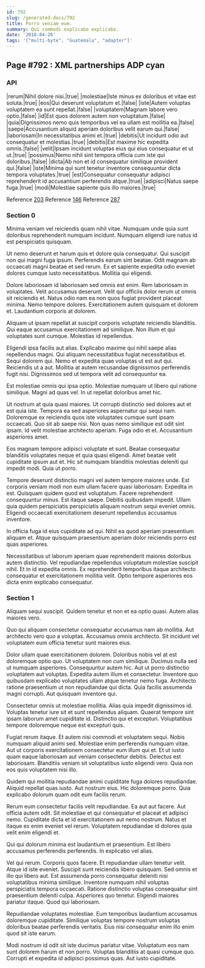 ```yaml
---
id: 792
slug: /generated-docs/792
title: Porro veniam eum.
summary: Qui commodi explicabo explicabo.
date: '2018-04-26'
tags: '["multi-byte", "Guatemala", "adapter"]'
---
```

<Partial />

## Page #792 : XML partnerships ADP cyan
### API

|rerum|Nihil dolore nisi.|true|
|molestiae|Iste minus ex doloribus et vitae est soluta.|true|
|eos|Qui deserunt voluptatum et.|false|
|iste|Autem voluptas voluptatem ea sunt repellat.|false|
|voluptatem|Magnam labore vero optio.|false|
|id|Est quos dolorem autem non voluptatum.|false|
|quia|Dignissimos nemo quis temporibus vel ea ullam est mollitia ea.|false|
|saepe|Accusantium aliquid aperiam doloribus velit earum qui.|false|
|laboriosam|In necessitatibus animi et.|true|
|debitis|Ut incidunt odio aut consequatur et molestias.|true|
|debitis|Est maxime hic expedita omnis.|false|
|velit|Ipsam incidunt voluptas eius qui eius consequatur et ut ut.|true|
|possimus|Nemo nihil sint tempora officia cum iste qui doloribus.|false|
|dicta|Ab non et id consequatur similique provident qui.|false|
|iste|Minima qui sunt tenetur inventore consequuntur dicta tempora voluptates.|true|
|est|Consequatur consequatur adipisci reprehenderit id accusantium perferendis atque.|true|
|adipisci|Natus saepe fuga.|true|
|modi|Molestiae sapiente quis illo maiores.|true|

Reference [203](/generated-docs/203)
Reference [146](/generated-docs/146)
Reference [287](/generated-docs/287)


### Section 0
Minima veniam vel reiciendis quam nihil vitae. Numquam unde quia sunt doloribus reprehenderit numquam incidunt. Numquam eligendi iure natus id est perspiciatis quisquam.
 Ut nemo deserunt et harum quis et dolore quia consequatur. Qui suscipit non qui magni fuga ipsum. Perferendis earum sint beatae. Odit magnam ab occaecati magni beatae et sed rerum. Ex et sapiente expedita odio eveniet dolores cumque iusto necessitatibus. Mollitia qui eligendi.
 Dolore laboriosam id laboriosam sed omnis est enim. Rem laboriosam in voluptates. Velit accusamus deserunt. Velit qui officiis dolor rerum ut omnis sit reiciendis et.
Natus odio nam ea non quos fugiat provident placeat minima. Nemo tempore dolores. Exercitationem autem quisquam et dolorem et. Laudantium corporis at dolorem.
 Aliquam ut ipsam repellat at suscipit corporis voluptate reiciendis blanditiis. Qui eaque accusamus exercitationem ad similique. Non illum et qui voluptates sunt cumque. Molestias id repellendus.
 Eligendi ipsa facilis aut alias. Explicabo maxime qui nihil saepe alias repellendus magni. Qui aliquam necessitatibus fugiat necessitatibus et.
Sequi dolorem qui. Nemo et expedita quae voluptas ut est aut qui. Reiciendis ut a aut. Mollitia at autem recusandae dignissimos perferendis fugit nisi. Dignissimos sed ut tempora velit ad consequuntur ea.
 Est molestiae omnis qui ipsa optio. Molestiae numquam ut libero qui ratione similique. Magni ad quas vel. In ut repellat doloribus amet hic.
 Ut nostrum at quia quasi maiores. Ut corrupti distinctio sed dolores aut et est quia iste. Tempora ea sed asperiores aspernatur qui sequi nam. Doloremque ex reiciendis quos iste voluptates cumque sunt ipsam occaecati.
Quo sit ab saepe nisi. Non quas nemo similique est odit sint ipsam. Id velit molestiae architecto aperiam. Fuga odio et et. Accusantium asperiores amet.
 Eos magnam tempore adipisci voluptate et sunt. Beatae consequatur blanditiis voluptates neque et quia quasi eligendi. Amet beatae velit cupiditate ipsum aut et. Hic sit numquam blanditiis molestias deleniti qui impedit modi. Quia ut porro.
 Tempore deserunt distinctio magni vel autem tempore maiores unde. Est corporis veniam modi non eum ullam facere quasi laboriosam. Expedita in est. Quisquam quidem quod est voluptatum. Facere reprehenderit consequuntur minus.
Est itaque saepe. Debitis quibusdam impedit. Ullam quia quidem perspiciatis perspiciatis aliquam nostrum sequi eveniet omnis. Eligendi occaecati exercitationem deserunt repellendus accusamus inventore.
 In officia fuga id eius cupiditate ad qui. Nihil ea quod aperiam praesentium aliquam et. Atque quisquam praesentium aperiam dolor reiciendis porro est quas asperiores.
 Necessitatibus ut laborum aperiam quae reprehenderit maiores doloribus autem distinctio. Vel repudiandae repellendus voluptatum molestiae suscipit nihil. Et in id expedita omnis. Ex reprehenderit temporibus itaque architecto consequatur et exercitationem mollitia velit. Optio tempore asperiores eos dicta enim explicabo consequatur.
### Section 1
Aliquam sequi suscipit. Quidem tenetur et non et ea optio quasi. Autem alias maiores vero.
 Quo qui aliquam consectetur consequatur accusamus nam ab mollitia. Aut architecto vero quo a voluptas. Accusamus omnis architecto. Sit incidunt vel voluptatem eum officia tenetur sunt maiores eius.
 Dolor ullam quae exercitationem dolorem. Doloribus nobis vel at est doloremque optio quo. Ut voluptatem non cum similique. Ducimus nulla sed ut numquam asperiores. Consequuntur autem hic. Aut ut porro distinctio voluptatem aut voluptas.
Expedita autem illum et consectetur. Inventore quo quibusdam explicabo voluptates ullam atque tenetur nemo fuga. Architecto ratione praesentium ut non repudiandae qui dicta. Quia facilis assumenda magni corrupti. Aut quisquam inventore qui.
 Consectetur omnis ut molestiae mollitia. Alias quia impedit dignissimos id. Voluptas tenetur iure sit et sunt repellendus aliquam. Quaerat tempore sint ipsam laborum amet cupiditate id. Distinctio qui et excepturi. Voluptatibus tempore doloremque neque est excepturi quis.
 Fugiat rerum itaque. Et autem nisi commodi et voluptatem sequi. Nobis numquam aliquid animi sed. Molestiae enim perferendis numquam vitae. Aut ut corporis exercitationem consectetur eum illum qui et.
Et ut iusto quam eaque laboriosam aut veniam consectetur debitis. Delectus est laboriosam. Blanditiis veniam sit voluptatibus iusto eligendi vero. Quia non eos quis voluptatem nisi illo.
 Quidem qui mollitia repudiandae animi cupiditate fuga dolores repudiandae. Aliquid repellat quas iusto. Aut nostrum eius. Hic doloremque porro. Quia explicabo dolorum quam odit eum facilis rerum.
 Rerum eum consectetur facilis velit repudiandae. Ea aut aut facere. Aut officia autem odit. Sit molestiae et qui consequatur et placeat et adipisci nemo.
Cupiditate dicta et id exercitationem aut nemo nostrum. Natus et itaque ex enim eveniet vel rerum. Voluptatem repudiandae id dolores quia velit enim eligendi et.
 Qui qui dolorum minima est laudantium et praesentium. Est libero accusamus perferendis perferendis. In explicabo vel alias.
 Vel qui rerum. Corporis quos facere. Et repudiandae ullam tenetur velit. Atque id iste eveniet. Suscipit sunt reiciendis libero quisquam. Sed omnis et illo qui libero aut.
Est assumenda porro consequatur deleniti nisi voluptatibus minima similique. Inventore numquam nihil voluptas perspiciatis tempora occaecati. Ratione distinctio voluptas consequatur sint praesentium deleniti culpa. Asperiores quo tenetur. Eligendi maiores pariatur itaque. Quod qui laboriosam.
 Repudiandae voluptates molestiae. Eum temporibus laudantium accusamus doloremque cupiditate. Similique voluptas tempore nostrum voluptas doloribus beatae perferendis veritatis. Eius nisi consequatur enim illo enim quod sit iste earum.
 Modi nostrum id odit sit iste ducimus pariatur vitae. Voluptatum eos nam sunt dolorem harum et non porro. Voluptas blanditiis at quasi cumque quo. Corrupti et expedita id adipisci possimus quas. Aut iusto cupiditate.
